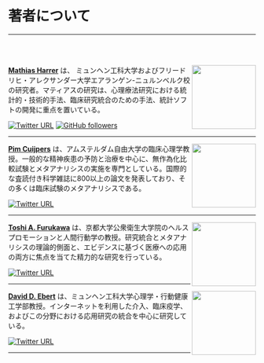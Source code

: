 # 著者について  {- #about-the-authors}

---

<br></br>

<img src="images/harrer.png" width="130" align="right" alt="" class="cover" /> [**Mathias Harrer**](https://www.protectlab.org/en/author/mathias-harrer-msc/) は、 ミュンヘン工科大学およびフリードリヒ・アレクサンダー大学エアランゲン-ニュルンベルク校の研究者。マティアスの研究は、心理療法研究における統計的・技術的手法、臨床研究統合のための手法、統計ソフトの開発に重点を置いている。

[![Twitter URL](https://img.shields.io/badge/@MathiasHarrer-1DA1F2?style=for-the-badge&logo=twitter&logoColor=white)](https://twitter.com/MathiasHarrer)
[![GitHub followers](https://img.shields.io/badge/MathiasHarrer-100000?style=for-the-badge&logo=github&logoColor=white)](https://github.com/MathiasHarrer)

---

<img src="images/cuijpers.jpg" width="130" align="right" alt="" class="cover" /> [**Pim Cuijpers**](https://www.pimcuijpers.com/blog/) は、アムステルダム自由大学の臨床心理学教授。一般的な精神疾患の予防と治療を中心に、無作為化比較試験とメタアナリシスの実施を専門としている。国際的な査読付き科学雑誌に800以上の論文を発表しており、その多くは臨床試験のメタアナリシスである。

[![Twitter URL](https://img.shields.io/badge/@pimcuijpers-1DA1F2?style=for-the-badge&logo=twitter&logoColor=white)](https://twitter.com/pimcuijpers)

---

<img src="images/furukawa.jpg" width="130" align="right" alt="" class="cover" /> [**Toshi A. Furukawa**](http://ebmh.med.kyoto-u.ac.jp/professor.html) は、京都大学公衆衛生大学院のヘルスプロモーションと人間行動学の教授。研究統合とメタアナリシスの理論的側面と、エビデンスに基づく医療への応用の両方に焦点を当てた精力的な研究を行っている。

[![Twitter URL](https://img.shields.io/badge/@Toshi_FRKW-1DA1F2?style=for-the-badge&logo=twitter&logoColor=white)](https://twitter.com/Toshi_FRKW)

---

<img src="images/ebert.jpg" width="130" align="right" alt="" class="cover" /> [**David D. Ebert**](https://www.protectlab.org/en/author/prof.-dr.-david-daniel-ebert/) は、ミュンヘン工科大学心理学・行動健康工学部教授。インターネットを利用した介入、臨床疫学、およびこの分野における応用研究の統合を中心に研究している。

[![Twitter URL](https://img.shields.io/badge/@DDEbert-1DA1F2?style=for-the-badge&logo=twitter&logoColor=white)](https://twitter.com/DDEbert)

---

<br></br>

